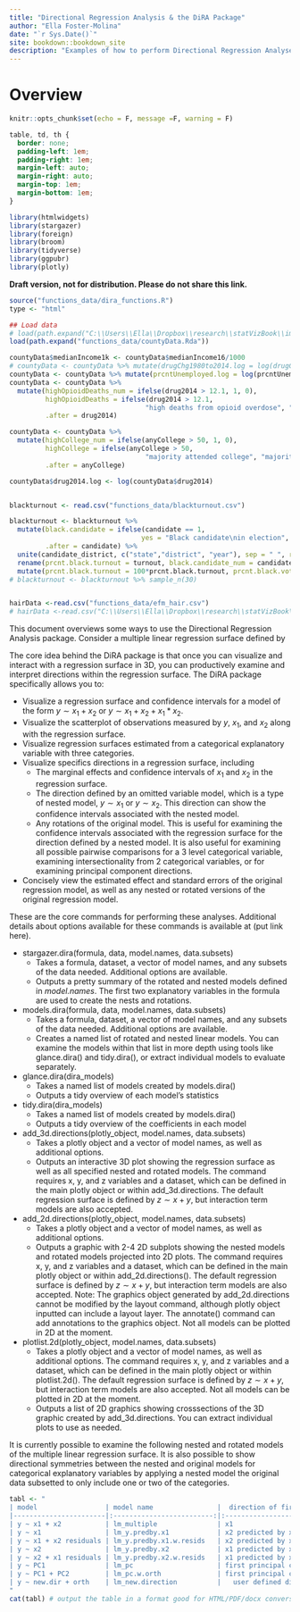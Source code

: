 ```yaml
--- 
title: "Directional Regression Analysis & the DiRA Package"
author: "Ella Foster-Molina"
date: "`r Sys.Date()`"
site: bookdown::bookdown_site
description: "Examples of how to perform Directional Regression Analyses using the DiRA package."
---
```


# Overview {-}

```r
knitr::opts_chunk$set(echo = F, message =F, warning = F)
```

```css
table, td, th {
  border: none;
  padding-left: 1em;
  padding-right: 1em;
  margin-left: auto;
  margin-right: auto;
  margin-top: 1em;
  margin-bottom: 1em;
}
```


```r
library(htmlwidgets)
library(stargazer)
library(foreign)
library(broom)
library(tidyverse)
library(ggpubr)
library(plotly)
```



**Draft version, not for distribution. Please do not share this link.**

```r
source("functions_data/dira_functions.R")
type <- "html"

## Load data
# load(path.expand("C:\\Users\\Ella\\Dropbox\\research\\statVizBook\\images_data\\countyData.Rda"))
load(path.expand("functions_data/countyData.Rda"))

countyData$medianIncome1k <- countyData$medianIncome16/1000
# countyData <- countyData %>% mutate(drugChg1980to2014.log = log(drugChg1980to2014), .after = drugChg1980to2014)
countyData <- countyData %>% mutate(prcntUnemployed.log = log(prcntUnemployed), .after = prcntUnemployed)
countyData <- countyData %>%
  mutate(highOpioidDeaths_num = ifelse(drug2014 > 12.1, 1, 0), 
         highOpioidDeaths = ifelse(drug2014 > 12.1, 
                                  "high deaths from opioid overdose", "lower deaths from opioid overdose"), 
         .after = drug2014)

countyData <- countyData %>%
  mutate(highCollege_num = ifelse(anyCollege > 50, 1, 0), 
         highCollege = ifelse(anyCollege > 50, 
                                  "majority attended college", "majority did not attend any college"), 
         .after = anyCollege)

countyData$drug2014.log <- log(countyData$drug2014)


blackturnout <- read.csv("functions_data/blackturnout.csv")

blackturnout <- blackturnout %>% 
  mutate(black.candidate = ifelse(candidate == 1, 
                                 yes = "Black candidate\nin election", "No Black candidate\nin election"), 
         .after = candidate) %>% 
  unite(candidate_district, c("state","district", "year"), sep = " ", remove = F) %>%
  rename(prcnt.black.turnout = turnout, black.candidate_num = candidate, prcnt.black.voters = CVAP) %>%
  mutate(prcnt.black.turnout = 100*prcnt.black.turnout, prcnt.black.voters = 100*prcnt.black.voters)
# blackturnout <- blackturnout %>% sample_n(30)


hairData <-read.csv("functions_data/efm_hair.csv")
# hairData <-read.csv("C:\\Users\\Ella\\Dropbox\\research\\statVizBook\\efm_hair.csv")
```

This document overviews some ways to use the Directional Regression Analysis package. Consider a multiple linear regression surface defined by 

\begin{align*}
\hat{y} = \hat{\beta}_1 x_1 +  \hat{\beta}_2 x_2 + \hat{\beta}_3 x_3 + ... +  \hat{\beta}_n x_n +  \hat{\beta}_0.
\end{align*}

The core idea behind the DiRA package is that once you can visualize and interact with a regression surface in 3D, you can productively examine and interpret directions within the regression surface. The DiRA package specifically allows you to:
  
  - Visualize a regression surface and confidence intervals for a model of the form $y \sim x_1 + x_2$ or  $y \sim x_1 + x_2 + x_1 * x_2$.
  - Visualize the scatterplot of observations measured by $y$, $x_1$, and $x_2$ along with the regression surface.
  - Visualize regression surfaces estimated from a categorical explanatory variable with three categories.
  - Visualize specifics directions in a regression surface, including 
      + The marginal effects and confidence intervals of $x_1$ and $x_2$ in the regression surface.
      + The direction defined by an omitted variable model, which is a type of nested model, $y \sim x_1$ or $y \sim x_2$. This direction can show the confidence intervals associated with the nested model. 
      + Any rotations of the original model. This is useful for examining the confidence intervals associated with the regression surface for the direction defined by a nested model. It is also useful for examining all possible pairwise comparisons for a 3 level categorical variable, examining intersectionality from 2 categorical variables, or for examining principal component directions.  
  - Concisely view the estimated effect and standard errors of the original regression model, as well as any nested or rotated versions of the original regression model.


These are the core commands for performing these analyses. Additional details about options available for these commands is available at (put link here).

  - stargazer.dira(formula, data, model.names, data.subsets)
      + Takes a formula, dataset, a vector of model names, and any subsets of the data needed. Additional options are available. 
      + Outputs a pretty summary of the rotated and nested models defined in *model.names*. The first two explanatory variables in the formula are used to create the nests and rotations.
  - models.dira(formula, data, model.names, data.subsets)
      + Takes a formula, dataset, a vector of model names, and any subsets of the data needed. Additional options are available.
      + Creates a named list of rotated and nested linear models. You can examine the models within that list in more depth using tools like glance.dira() and tidy.dira(), or extract individual models to evaluate separately.
  - glance.dira(dira_models)
      + Takes a named list of models created by models.dira() 
      + Outputs a tidy overview of each model's statistics
  - tidy.dira(dira_models)
      + Takes a named list of models created by models.dira() 
      + Outputs a tidy overview of the coefficients in each model
  - add_3d.directions(plotly_object, model.names, data.subsets)
      + Takes a plotly object and a vector of model names, as well as additional options.
      + Outputs an interactive 3D plot showing the regression surface as well as all specified nested and rotated models. The command requires x, y, and z variables and a dataset, which can be defined in the main plotly object or within add_3d.directions. The default regression surface is defined by $z \sim x + y$, but interaction term models are also accepted. 
  - add_2d.directions(plotly_object, model.names, data.subsets)
      + Takes a plotly object and a vector of model names, as well as additional options.
      + Outputs a graphic with 2-4 2D subplots showing the nested models and rotated models projected into 2D plots. The command requires x, y, and z variables and a dataset, which can be defined in the main plotly object or within add_2d.directions(). The default regression surface is defined by $z \sim x + y$, but interaction term models are also accepted. Note: The graphics object generated by add_2d.directions cannot be modified by the layout command, although plotly object inputted can include a layout layer. The annotate() command can add annotations to the graphics object. Not all models can be plotted in 2D at the moment.
  - plotlist.2d(plotly_object, model.names, data.subsets)
      + Takes a plotly object and a vector of model names, as well as additional options. The command requires x, y, and z variables and a dataset, which can be defined in the main plotly object or within plotlist.2d(). The default regression surface is defined by $z \sim x + y$, but interaction term models are also accepted. Not all models can be plotted in 2D at the moment.
      + Outputs a list of 2D graphics showing crosssections of the 3D graphic created by add_3d.directions. You can extract individual plots to use as needed.

It is currently possible to examine the following nested and rotated models of the multiple linear regression surface. It is also possible to show directional symmetries between the nested and original models for categorical explanatory variables by applying a nested model the original data subsetted to only include one or two of the categories.

```r

tabl <- " 
| model                 | model name                |  direction of first axis | direction of second axis| line color(s)      |
|-----------------------|:-------------------------:|:------------------------:|:-----------------------:|-------------------:|
| y ~ x1 + x2           | lm_multiple               | x1                       |     x2                  | red & orange       |
| y ~ x1                | lm_y.predby.x1            | x2 predicted by x1       |                         |  light blue        |
| y ~ x1 + x2 residuals | lm_y.predby.x1.w.resids   | x2 predicted by x1       |residuals of x2          | dark blue & blue   |
| y ~ x2                | lm_y.predby.x2            | x1 predicted by x2       |                         | fuchsia            |
| y ~ x2 + x1 residuals | lm_y.predby.x2.w.resids   | x1 predicted by x2       |residuals of x1          | purple  & pink     |
| y ~ PC1               | lm_pc                     | first principal component|                         | light grey         |
| y ~ PC1 + PC2         | lm_pc.w.orth              | first principal component| orthogonal to first axis| black & grey       |
| y ~ new.dir + orth    | lm_new.direction          |   user defined direction | orthogonal to first axis| green & lime green  |
"
cat(tabl) # output the table in a format good for HTML/PDF/docx conversion

```


